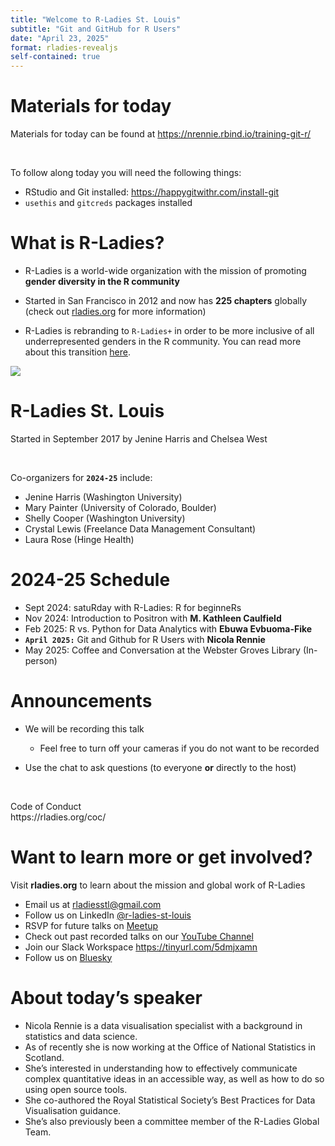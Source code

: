 ---
title: "Welcome to R-Ladies St. Louis"
subtitle: "Git and GitHub for R Users"
date: "April 23, 2025"
format: rladies-revealjs
self-contained: true
---

# Materials for today

Materials for today can be found at [https://nrennie.rbind.io/training-git-r/](https://nrennie.rbind.io/training-git-r/)

<br>

To follow along today you will need the following things:

- RStudio and Git installed:  [https://happygitwithr.com/install-git](https://happygitwithr.com/install-git)
- `usethis` and `gitcreds` packages installed


# What is R-Ladies? {.smaller}

-   R-Ladies is a world-wide organization with the mission of promoting **gender diversity in the R community**

-   Started in San Francisco in 2012 and now has **225 chapters** globally (check out [rladies.org](https://rladies.org/) for more information)

-   R-Ladies is rebranding to `R-Ladies+` in order to be more inclusive of all underrepresented genders in the R community. You can read more about this transition [here](https://rladies.org/news/rebranding-rladies/).

![](img/rladies2023.jpg){fig-align="center"}

# R-Ladies St. Louis

Started in September 2017 by Jenine Harris and Chelsea West

<br>

Co-organizers for **`2024-25`** include:

-   Jenine Harris (Washington University)\
-   Mary Painter (University of Colorado, Boulder)\
-   Shelly Cooper (Washington University)\
-   Crystal Lewis (Freelance Data Management Consultant)\
-   Laura Rose (Hinge Health)

# 2024-25 Schedule

-   Sept 2024: satuRday with R-Ladies: R for beginneRs
-   Nov 2024: Introduction to Positron with **M. Kathleen Caulfield**
-   Feb 2025: R vs. Python for Data Analytics with **Ebuwa Evbuoma-Fike**
-   **`April 2025:`** Git and Github for R Users with **Nicola Rennie**
-   May 2025: Coffee and Conversation at the Webster Groves Library (In-person)

# Announcements

-   We will be recording this talk

    -   Feel free to turn off your cameras if you do not want to be recorded

-   Use the chat to ask questions (to everyone **or** directly to the host)

<br>

::: announce
Code of Conduct  
https://rladies.org/coc/
:::

# Want to learn more or get involved?

Visit **rladies.org** to learn about the mission and global work of R-Ladies

-   Email us at [rladiesstl\@gmail.com](mailto:rladiesstl@gmail.com)
-   Follow us on LinkedIn [\@r-ladies-st-louis](https://www.linkedin.com/company/r-ladies-st-louis/)
-   RSVP for future talks on [Meetup](https://www.meetup.com/R-Ladies-St-Louis/)
-   Check out past recorded talks on our [YouTube Channel](https://www.youtube.com/channel/UCQ7DcXWJm3es06U7lGmBDkw/featured)
- Join our Slack Workspace [https://tinyurl.com/5dmjxamn](https://tinyurl.com/5dmjxamn)
- Follow us on [Bluesky](https://bsky.app/profile/r-ladies-stl.bsky.social)

# About today's speaker

- Nicola Rennie is a data visualisation specialist with a background in statistics and data science. 
- As of recently she is now working at the Office of National Statistics in Scotland.
- She’s interested in understanding how to effectively communicate complex quantitative ideas in an accessible way, as well as how to do so using open source tools.
- She co-authored the Royal Statistical Society’s Best Practices for Data Visualisation guidance.
- She’s also previously been a committee member of the R-Ladies Global Team.
